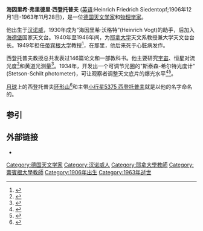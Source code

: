 '''海因里希·弗里德里·西登托普夫''' ([[英语|英语]]:Heinrich Friedrich Siedentopf;1906年12月1日-1963年11月28日)，是一位[[德国|德国]][[天文学家|天文学家]]和[[物理学家|物理学家]]。

他出生于[[汉诺威|汉诺威]]，1930年成为“海因里希·沃格特”(Heinrich Vogt)的助手，后加入[[海德堡|海德堡]]国家天文台。1940年至1946年间，为[[耶拿大学|耶拿大学]]天文系教授兼大学天文台台长。1949年担任[[蒂宾根大学|蒂宾根大学]]教授<ref>{{cite web
 | first=Jürgen
 | last=Barnstedt
 | date=2005-09-29
 | title=蒂宾根大学的天文纪事和历史
 | publisher=天文学和天体物理学研究
 | url=http://astro.uni-tuebingen.de/about/history/
 | accessdate=2009-04-11
 | archive-date=2007-07-22
 | archive-url=https://web.archive.org/web/20070722123103/http://astro.uni-tuebingen.de/about/history/
 | dead-url=no
 }}</ref>，在那里，他后来死于心脏病发作。

西登托普夫教授总共发表过146篇论文和一部教科书。他主要研究[[宇宙|宇宙]]、恒星对流光度<ref>{{cite book
 | first=Jack B. | last=Zirker |  title=来自太阳中心的旅行
 | publisher=普林斯顿大学出版
 | date=2002
 | isbn=0-691-05781-8 | page=62 }}</ref>和黄道光测量<ref>{{cite journal
 | title=讣告：海因里希·西登托普夫
 | journal=爱尔兰天文杂志| volume=9 | page=165
 | bibcode=1969IrAJ....9..165.
}}</ref>。1934年，开发出一个可调节光圈的"斯泰森-希尔特光度计"(Stetson-Schilt photometer)，可让观察者调整天文底片的爆光水平<ref>{{cite web
 | publisher=麦考密克博物馆
 | date=2005-12-28
 | title=天文观测的测光史
 | url=http://www.astro.virginia.edu/~rjp0i/museum/photometry.html
 | accessdate=2009-04-11
 | archive-date=2011-03-11
 | archive-url=https://web.archive.org/web/20110311121253/http://www.astro.virginia.edu/~rjp0i/museum/photometry.html
 | dead-url=no
 }}</ref><ref>{{cite book
 | first=J. B. | last=Hearnshaw | date=1996
 | title=星光测量:两个世纪的天文测光
 | url=https://archive.org/details/measurementofsta0000hear | publisher=剑桥大学出版
 | isbn=0-521-40393-6 | page=[https://archive.org/details/measurementofsta0000hear/page/292 292] }}</ref>。

[[月球|月球]]上的西登托普夫[[环形山|环形山]]<ref>{{cite web | last=布鲁 | first=詹尼弗 | date=2007年7月25日 | url=http://planetarynames.wr.usgs.gov/ | title=命名的行星地名 | publisher=USGS | accessdate=2007-08-05 | archive-date=2012-04-08 | archive-url=https://www.webcitation.org/66mXDr4G9?url=http://planetarynames.wr.usgs.gov/ | dead-url=no }}</ref>和主带[[小行星|小行星]][[小行星5375|5375 西登托普夫]]就是以他的名字命名的。

== 参引 ==
{{reflist|2}}

==外部链接==
* {{cite web
 | title=海因里希·弗里德里·西登托普夫
 | publisher=德国国家图书馆
 | url=http://d-nb.info/gnd/123668174
 | accessdate=2009-04-11 }}

{{Authority control}}

{{DEFAULTSORT:海因里希·弗里德里·西登托普夫}}
[[Category:德国天文学家|Category:德国天文学家]]
[[Category:汉诺威人|Category:汉诺威人]]
[[Category:耶拿大學教師|Category:耶拿大學教師]]
[[Category:蒂賓根大學教師|Category:蒂賓根大學教師]]
[[Category:1906年出生|Category:1906年出生]]
[[Category:1963年逝世|Category:1963年逝世]]
